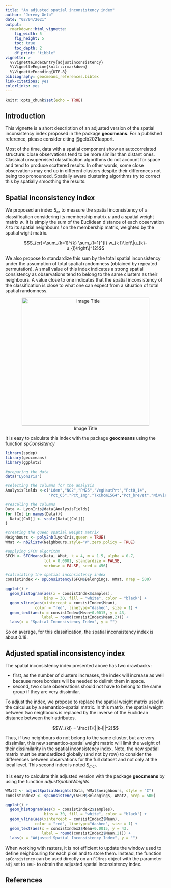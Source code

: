 ```yaml
---
title: "An adjusted spatial inconsistency index"
author: "Jeremy Gelb"
date: "02/04/2021"
output:
  rmarkdown::html_vignette:
    fig_width: 5
    fig_height: 5
    toc: true
    toc_depth: 2
    df_print: "tibble"
vignette: >
  %\VignetteIndexEntry{adjustinconsistency}
  %\VignetteEngine{knitr::rmarkdown}
  %\VignetteEncoding{UTF-8}
bibliography: geocmeans_references.bibtex
link-citations: yes
colorlinks: yes
---
```

```r
knitr::opts_chunk$set(echo = TRUE)
```

## Introduction

This vignette is a short description of an adjusted version of the spatial inconsistency index proposed in the package **geocmeans**. For a published reference, please consider citing @gelb2021apport.

Most of the time, data with a spatial component show an autocorrelated structure: close observations tend to be more similar than distant ones. Classical unsupervised classification algorithms do not account for space and tend to produce scattered results. In other words, some close observations may end up in different clusters despite their differences not being too pronounced. Spatially aware clustering algorithms try to correct this by spatially smoothing the results.

## Spatial inconsistency index

We proposed an index $S_{cr}$ to measure the spatial inconsistency of a classification considering its membership matrix $u$ and a spatial weight matrix $w$. It is simply the sum of the Euclidean distance of each observation $k$ to its spatial neighbours $l$ on the membership matrix, weighted by the spatial wight matrix.

$$S_{cr}=\sum_{k=1}^{k} \sum_{l=1}^{l} w_{k l}\left\|u_{k}-u_{l}\right\|^{2}$$

We also propose to standardize this sum by the total spatial inconsistency under the assumption of total spatial randomness (obtained by repeated permutation). A small value of this index indicates a strong spatial consistency as observations tend to belong to the same clusters as their neighbours. A value close to one indicates that the spatial inconsistency of the classification is close to what one can expect from a situation of total spatial randomness.

<center>
![Image Title](images/spinconsistency.png){width=400px}
</center>

It is easy to calculate this index with the package **geocmeans** using the function *spConsistency*

```r
library(spdep)
library(geocmeans)
library(ggplot2)

#preparing the data
data("LyonIris")

#selecting the columns for the analysis
AnalysisFields <-c("Lden","NO2","PM25","VegHautPrt","Pct0_14",
                   "Pct_65","Pct_Img","TxChom1564","Pct_brevet","NivVieMed")

#rescaling the columns
Data <- LyonIris@data[AnalysisFields]
for (Col in names(Data)){
  Data[[Col]] <- scale(Data[[Col]])
}

#creating the queen spatial weight matrix
Neighbours <- poly2nb(LyonIris,queen = TRUE)
WMat <- nb2listw(Neighbours,style="W",zero.policy = TRUE)

#applying SFCM algorithm
SFCM <- SFCMeans(Data, WMat, k = 4, m = 1.5, alpha = 0.7,
                 tol = 0.0001, standardize = FALSE,
                 verbose = FALSE, seed = 456)

#calculating the spatial inconsistency index
consistIndex <- spConsistency(SFCM$Belongings, WMat, nrep = 500)

ggplot() + 
  geom_histogram(aes(x = consistIndex$samples),
                 bins = 30, fill = "white", color = "black") + 
  geom_vline(aes(xintercept = consistIndex$Mean),
             color = "red", linetype="dashed", size = 1) + 
  geom_text(aes(x = consistIndex$Mean+0.0015, y = 43,
                label = round(consistIndex$Mean,2))) + 
  labs(x = "Spatial Inconsistency Index", y = "")
```
So on average, for this classification, the spatial inconsistency index is about 0.18.

## Adjusted spatial inconsistency index

The spatial inconsistency index presented above has two drawbacks : 

* first, as the number of clusters increases, the index will increase as well because more borders will be needed to delimit them in space.
* second, two close observations should not have to belong to the same group if they are very dissimilar.

To adjust the index, we propose to replace the spatial weight matrix used in the calculus by a semantico-spatial matrix. In this matrix, the spatial weight between two neighbours is replaced by the inverse of the Euclidean distance between their attributes.

$$W_{kl} = \frac{1}{||k-l||^2}$$

Thus, if two neighbours do not belong to the same cluster, but are very dissimilar, this new semantico-spatial weight matrix will limit the weight of their dissimilarity in the spatial inconsistency index. Note, the new spatial matrix must be standardized globally (and not by row) to consider the differences between observations for the full dataset and not only at the local level. This second index is noted $S_{mcr}$.

It is easy to calculate this adjusted version with the package **geocmeans** by using the function *adjustSpatialWeights*.

```r
WMat2 <- adjustSpatialWeights(Data, WMat$neighbours, style = "C")
consistIndex2 <- spConsistency(SFCM$Belongings, WMat2, nrep = 500)

ggplot() + 
  geom_histogram(aes(x = consistIndex2$samples),
                 bins = 30, fill = "white", color = "black") + 
  geom_vline(aes(xintercept = consistIndex2$Mean),
             color = "red", linetype="dashed", size = 1) + 
  geom_text(aes(x = consistIndex2$Mean+0.0015, y = 43,
                label = round(consistIndex2$Mean,2))) + 
  labs(x = "Adjusted Spatial Inconsistency Index", y = "")
```

When working with rasters, it is not efficient to update the window used to define neighbouring for each pixel and to store them. Instead, the function `spConsistency` can be used directly on an `FCMres` object with the parameter `adj` set to `TRUE` to obtain the adjusted spatial inconsistency index.

## References
